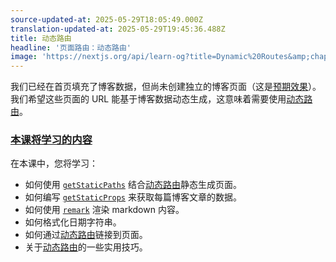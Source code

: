 ```yaml
---
source-updated-at: 2025-05-29T18:05:49.000Z
translation-updated-at: 2025-05-29T19:45:36.488Z
title: 动态路由
headline: '页面路由：动态路由'
image: 'https://nextjs.org/api/learn-og?title=Dynamic%20Routes&amp;chapter=28'
---
```


我们已经在首页填充了博客数据，但尚未创建独立的博客页面（这是[预期效果](https://next-learn-starter.vercel.app/)）。我们希望这些页面的 URL 能基于博客数据动态生成，这意味着需要使用[动态路由](/docs/routing/dynamic-routes)。

### [本课将学习的内容](#what-youll-learn-in-this-lesson)

在本课中，您将学习：

* 如何使用 [`getStaticPaths`](/docs/basic-features/data-fetching#getstaticpaths-static-generation) 结合[动态路由](/docs/routing/dynamic-routes)静态生成页面。
* 如何编写 [`getStaticProps`](/docs/basic-features/data-fetching#getstaticprops-static-generation) 来获取每篇博客文章的数据。
* 如何使用 [`remark`](https://github.com/remarkjs/remark) 渲染 markdown 内容。
* 如何格式化日期字符串。
* 如何通过[动态路由](/docs/routing/dynamic-routes)链接到页面。
* 关于[动态路由](/docs/routing/dynamic-routes)的一些实用技巧。
